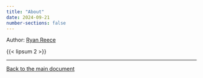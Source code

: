```yaml
---
title: "About"
date: 2024-09-21
number-sections: false
---
```


Author: [Ryan Reece](https://rreece.github.io/)


{{< lipsum 2 >}}


-------------


[Back to the main document](./)


